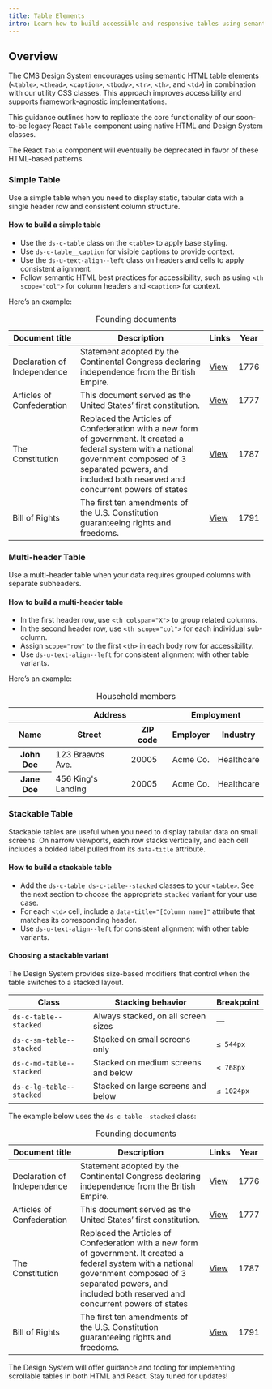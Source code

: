 ```yaml
---
title: Table Elements
intro: Learn how to build accessible and responsive tables using semantic HTML and CMS Design System utility classes.
---
```


## Overview

The CMS Design System encourages using semantic HTML table elements (`<table>`, `<thead>`, `<caption>`, `<tbody>`, `<tr>`, `<th>`, and `<td>`) in combination with our utility CSS classes. 
This approach improves accessibility and supports framework-agnostic implementations.

This guidance outlines how to replicate the core functionality of our soon-to-be legacy React `Table` component using native HTML and Design System classes.

<Alert variation="warn" heading="Note">
  The React <code>Table</code> component will eventually be deprecated in favor of these HTML-based patterns.
</Alert>

### Simple Table

Use a simple table when you need to display static, tabular data with a single header row and consistent column structure.

#### How to build a simple table

- Use the `ds-c-table` class on the `<table>` to apply base styling.
- Use `ds-c-table__caption` for visible captions to provide context.
- Use the `ds-u-text-align--left` class on headers and cells to apply consistent alignment.
- Follow semantic HTML best practices for accessibility, such as using `<th scope="col">` for column headers and `<caption>` for context.

Here’s an example:
<EmbeddedExample>
  <table class="ds-c-table">
    <caption class="ds-c-table__caption">Founding documents</caption>
    <thead role="rowgroup">
      <tr role="row">
        <th class="ds-u-text-align--left" role="columnheader" scope="col" id="documentTitle">Document title</th>
        <th class="ds-u-text-align--left" role="columnheader" scope="col" id="description">Description</th>
        <th class="ds-u-text-align--left" role="columnheader" scope="col" id="links">Links</th>
        <th class="ds-u-text-align--left" role="columnheader" scope="col" id="year">Year</th>
      </tr>
    </thead>
    <tbody role="rowgroup">
      <tr role="row">
        <td class="ds-u-text-align--left" role="cell" headers="documentTitle" data-title="Document title">Declaration of Independence</td>
        <td class="ds-u-text-align--left" role="cell" headers="description" data-title="Description">Statement adopted by the Continental Congress declaring independence from the British Empire.</td>
        <td class="ds-u-text-align--left" role="cell" headers="links" data-title="Links">
          <a href="https://billofrightsinstitute.org/founding-documents/declaration-of-independence/">View</a>
        </td>
        <td class="ds-u-text-align--left" role="cell" headers="year" data-title="Year">1776</td>
      </tr>
      <tr role="row">
        <td class="ds-u-text-align--left" role="cell" headers="documentTitle" data-title="Document title">Articles of Confederation</td>
        <td class="ds-u-text-align--left" role="cell" headers="description" data-title="Description">This document served as the United Statesʼ first constitution.</td>
        <td class="ds-u-text-align--left" role="cell" headers="links" data-title="Links">
          <a href="https://www.archives.gov/milestone-documents/articles-of-confederation">View</a>
        </td>
        <td class="ds-u-text-align--left" role="cell" headers="year" data-title="Year">1777</td>
      </tr>
      <tr role="row">
        <td class="ds-u-text-align--left" role="cell" headers="documentTitle" data-title="Document title">The Constitution</td>
        <td class="ds-u-text-align--left" role="cell" headers="description" data-title="Description">Replaced the Articles of Confederation with a new form of government. It created a federal system with a national government composed of 3 separated powers, and included both reserved and concurrent powers of states</td>
        <td class="ds-u-text-align--left" role="cell" headers="links" data-title="Links">
          <a href="https://billofrightsinstitute.org/primary-sources/constitution">View</a>
        </td>
        <td class="ds-u-text-align--left" role="cell" headers="year" data-title="Year">1787</td>
      </tr>
      <tr role="row">
        <td class="ds-u-text-align--left" role="cell" headers="documentTitle" data-title="Document title">Bill of Rights</td>
        <td class="ds-u-text-align--left" role="cell" headers="description" data-title="Description">The first ten amendments of the U.S. Constitution guaranteeing rights and freedoms.</td>
        <td class="ds-u-text-align--left" role="cell" headers="links" data-title="Links">
          <a href="https://billofrightsinstitute.org/founding-documents/bill-of-rights/">View</a>
        </td>
        <td class="ds-u-text-align--left" role="cell" headers="year" data-title="Year">1791</td>
      </tr>
    </tbody>
  </table>
</EmbeddedExample>

### Multi-header Table

Use a multi-header table when your data requires grouped columns with separate subheaders.

#### How to build a multi-header table

- In the first header row, use  `<th colspan="X">` to group related columns. 
- In the second header row, use `<th scope="col">` for each individual sub-column.
- Assign `scope="row"` to the first `<th>` in each body row for accessibility.
- Use `ds-u-text-align--left` for consistent alignment with other table variants.

Here’s an example:
<EmbeddedExample>
  <table class="ds-c-table">
    <caption class="ds-c-table__caption">Household members</caption>
    <colgroup span="2"></colgroup>
    <colgroup span="2"></colgroup>
    <thead role="rowgroup">
      <tr role="row">
        <th class="ds-u-text-align--left" role="columnheader" scope="col"></th>
        <th class="ds-u-text-align--left" role="columnheader" scope="colgroup" colspan="2">Address</th>
        <th class="ds-u-text-align--left" role="columnheader" scope="colgroup" colspan="2">Employment</th>
      </tr>
      <tr role="row">
        <th class="ds-u-text-align--left" role="columnheader" scope="col">Name</th>
        <th class="ds-u-text-align--left" role="columnheader" scope="col">Street</th>
        <th class="ds-u-text-align--left" role="columnheader" scope="col">ZIP code</th>
        <th class="ds-u-text-align--left" role="columnheader" scope="col">Employer</th>
        <th class="ds-u-text-align--left" role="columnheader" scope="col">Industry</th>
      </tr>
    </thead>
    <tbody role="rowgroup">
      <tr role="row">
        <th class="ds-u-text-align--left" role="rowheader" scope="row">John Doe</th>
        <td class="ds-u-text-align--left" role="cell">123 Braavos Ave.</td>
        <td class="ds-u-text-align--left" role="cell">20005</td>
        <td class="ds-u-text-align--left" role="cell">Acme Co.</td>
        <td class="ds-u-text-align--left" role="cell">Healthcare</td>
      </tr>
      <tr role="row">
        <th class="ds-u-text-align--left" role="rowheader" scope="row">Jane Doe</th>
        <td class="ds-u-text-align--left" role="cell">456 King's Landing</td>
        <td class="ds-u-text-align--left" role="cell">20005</td>
        <td class="ds-u-text-align--left" role="cell">Acme Co.</td>
        <td class="ds-u-text-align--left" role="cell">Healthcare</td>
      </tr>
    </tbody>
  </table>
</EmbeddedExample>

### Stackable Table

Stackable tables are useful when you need to display tabular data on small screens. On narrow viewports, each row stacks vertically, and each cell includes a bolded label pulled from its `data-title` attribute.

#### How to build a stackable table

- Add the `ds-c-table ds-c-table--stacked` classes to your `<table>`. See the next section to choose the appropriate `stacked` variant for your use case.
- For each `<td>` cell, include a `data-title="[Column name]"` attribute that matches its corresponding header.
- Use `ds-u-text-align--left` for consistent alignment with other table variants.

#### Choosing a stackable variant

The Design System provides size-based modifiers that control when the table switches to a stacked layout.

| Class | Stacking behavior | Breakpoint |
|-------|-------------------|------------|
| `ds-c-table--stacked` | Always stacked, on all screen sizes | — |
| `ds-c-sm-table--stacked` | Stacked on small screens only | `≤ 544px` |
| `ds-c-md-table--stacked` | Stacked on medium screens and below | `≤ 768px` |
| `ds-c-lg-table--stacked` | Stacked on large screens and below | `≤ 1024px` |

The example below uses the `ds-c-table--stacked` class:
<EmbeddedExample>
  <table class="ds-c-table ds-c-table--stacked">
    <caption class="ds-c-table__caption">Founding documents</caption>
    <thead>
      <tr>
        <th class="ds-u-text-align--left" scope="col">Document title</th>
        <th class="ds-u-text-align--left" scope="col">Description</th>
        <th class="ds-u-text-align--left" scope="col">Links</th>
        <th class="ds-u-text-align--left" scope="col">Year</th>
      </tr>
    </thead>
    <tbody>
      <tr>
        <td class="ds-u-text-align--left" data-title="Document title">Declaration of Independence</td>
        <td class="ds-u-text-align--left" data-title="Description">Statement adopted by the Continental Congress declaring independence from the British Empire.</td>
        <td class="ds-u-text-align--left" data-title="Links">
          <a href="https://billofrightsinstitute.org/founding-documents/declaration-of-independence/">View</a>
        </td>
        <td class="ds-u-text-align--left" data-title="Year">1776</td>
      </tr>
      <tr>
        <td class="ds-u-text-align--left" data-title="Document title">Articles of Confederation</td>
        <td class="ds-u-text-align--left" data-title="Description">This document served as the United Statesʼ first constitution.</td>
        <td class="ds-u-text-align--left" data-title="Links">
          <a href="https://www.archives.gov/milestone-documents/articles-of-confederation">View</a>
        </td>
        <td class="ds-u-text-align--left" data-title="Year">1777</td>
      </tr>
      <tr>
        <td class="ds-u-text-align--left" data-title="Document title">The Constitution</td>
        <td class="ds-u-text-align--left" data-title="Description">Replaced the Articles of Confederation with a new form of government. It created a federal system with a national government composed of 3 separated powers, and included both reserved and concurrent powers of states</td>
        <td class="ds-u-text-align--left" data-title="Links">
          <a href="https://billofrightsinstitute.org/primary-sources/constitution">View</a>
        </td>
        <td class="ds-u-text-align--left" data-title="Year">1787</td>
      </tr>
      <tr>
        <td class="ds-u-text-align--left" data-title="Document title">Bill of Rights</td>
        <td class="ds-u-text-align--left" data-title="Description">The first ten amendments of the U.S. Constitution guaranteeing rights and freedoms.</td>
        <td class="ds-u-text-align--left" data-title="Links">
          <a href="https://billofrightsinstitute.org/founding-documents/bill-of-rights/">View</a>
        </td>
        <td class="ds-u-text-align--left" data-title="Year">1791</td>
      </tr>
    </tbody>
  </table>
</EmbeddedExample>

<Alert variation="success" heading="Coming soon">
  The Design System will offer guidance and tooling for implementing scrollable tables in both HTML and React. Stay tuned for updates!
</Alert>

